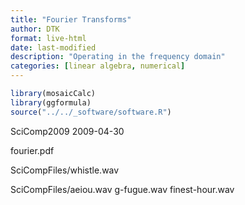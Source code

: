 ```yaml
---
title: "Fourier Transforms"
author: DTK
format: live-html
date: last-modified
description: "Operating in the frequency domain"
categories: [linear algebra, numerical]
---
```


```r
library(mosaicCalc)
library(ggformula)
source("../../_software/software.R")
```




SciComp2009 2009-04-30

fourier.pdf

SciCompFiles/whistle.wav

SciCompFiles/aeiou.wav g-fugue.wav finest-hour.wav
